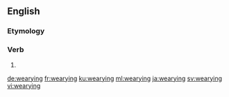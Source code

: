 ==English==
{{wikipedia}}

===Etymology===
{{suffix|weary|ing|lang=en}}

===Verb===
{{head|en|present participle}}

# {{present participle of|weary|lang=en|nocat=1}}

[[de:wearying]]
[[fr:wearying]]
[[ku:wearying]]
[[ml:wearying]]
[[ja:wearying]]
[[sv:wearying]]
[[vi:wearying]]